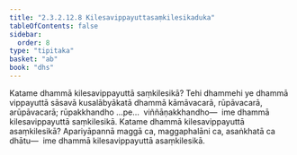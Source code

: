 ```yaml
---
title: "2.3.2.12.8 Kilesavippayuttasaṃkilesikaduka"
tableOfContents: false
sidebar:
  order: 8
type: "tipitaka"
basket: "ab"
book: "dhs"
---
```



<DynamicBreadcrumb />

<Division number="1259" book="dhs" bookNo="29" page="249">

<Paragraph number="1960" book="dhs">
Katame dhammā kilesavippayuttā saṃkilesikā? Tehi dhammehi ye dhammā vippayuttā sāsavā kusalābyākatā dhammā kāmāvacarā, rūpāvacarā, arūpāvacarā; rūpakkhandho …pe…  viññāṇakkhandho—  ime dhammā kilesavippayuttā saṃkilesikā.
</Paragraph>

</Division>
<Division number="1260" book="dhs" bookNo="29" page="249">

<Paragraph number="1961" book="dhs">
Katame dhammā kilesavippayuttā asaṃkilesikā? Apariyāpannā maggā ca, maggaphalāni ca, asaṅkhatā ca dhātu—  ime dhammā kilesavippayuttā asaṃkilesikā.
</Paragraph>
</Division>